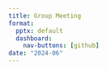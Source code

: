 ```yaml
---
title: Group Meeting
format: 
  pptx: default
  dashboard:
    nav-buttons: [github]
date: "2024-06"
---
```

